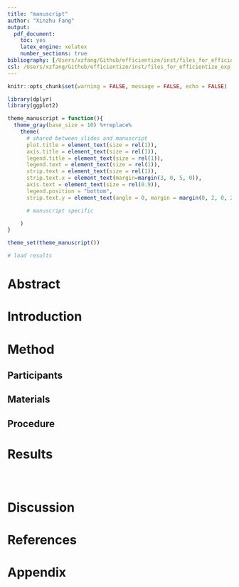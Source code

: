 ```yaml
---
title: "manuscript"
author: "Xinzhu Fang"
output:
  pdf_document:
    toc: yes
    latex_engine: xelatex
    number_sections: true
bibliography: [/Users/xzfang/Github/efficientize/inst/files_for_efficientize_exp_repo_template/my_zotero.bib, /Users/xzfang/Github/efficientize/inst/files_for_efficientize_exp_repo_template/my_manual.bib]
csl: /Users/xzfang/Github/efficientize/inst/files_for_efficientize_exp_repo_template/apa-7th-edition.csl
---
```


```r
knitr::opts_chunk$set(warning = FALSE, message = FALSE, echo = FALSE)

library(dplyr)
library(ggplot2)

theme_manuscript = function(){
  theme_gray(base_size = 10) %+replace%
    theme(
      # shared between slides and manuscript
      plot.title = element_text(size = rel(1)),
      axis.title = element_text(size = rel(1)),
      legend.title = element_text(size = rel(1)),
      legend.text = element_text(size = rel(1)),
      strip.text = element_text(size = rel(1)),
      strip.text.x = element_text(margin=margin(3, 0, 5, 0)),
      axis.text = element_text(size = rel(0.9)),
      legend.position = "bottom",
      strip.text.y = element_text(angle = 0, margin = margin(0, 2, 0, 2))

      # manuscript specific

    )
}

theme_set(theme_manuscript())
```


```r
# load results

```
# Abstract

# Introduction

# Method

## Participants

## Materials

## Procedure

# Results
```r

```


```r

```


```r

```

# Discussion

# References

<div id="refs"></div>

# Appendix
